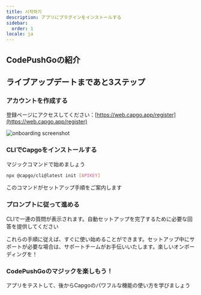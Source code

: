 ```yaml
---
title: 시작하기
description: アプリにプラグインをインストールする
sidebar:
  order: 1
locale: ja
---
```



## CodePushGoの紹介
<YouTube id="NzXXKoyhTIo" title="Capgo in 15 min" />

## ライブアップデートまであと3ステップ

### アカウントを作成する

登録ページにアクセスしてください：[https://web.capgo.app/register](https://web.capgo.app/register)

![onboarding screenshot](/onboard.webp "onboarding screenshot")

### CLIでCapgoをインストールする

マジックコマンドで始めましょう

```bash
npx @capgo/cli@latest init [APIKEY]
```

このコマンドがセットアップ手順をご案内します

### プロンプトに従って進める

CLIで一連の質問が表示されます。自動セットアップを完了するために必要な回答を提供してください

<Aside type="tip">
  これらの手順に従えば、すぐに使い始めることができます。セットアップ中にサポートが必要な場合は、サポートチームがお手伝いいたします。楽しいオンボーディングを！
</Aside>

### CodePushGoのマジックを楽しもう！

アプリをテストして、後からCapgoのパワフルな機能の使い方を学びましょう